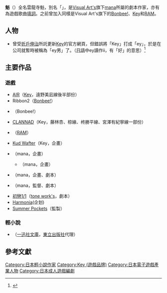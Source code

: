 
{{Japanese|japanese= 魁|kana= かい|romaji= Kai}}
{{Japanese|japanese= 雲龍寺魁|kana= うんりゅうじ かい|romaji= Unryuuji Kai}}
'''魁'''（{{lang|ja|かい}}{{bd||}}）全名雲龍寺魁，別名「{{lang|ja|まにゃ}}」，是[[Visual_Art's|Visual Art's]]旗下[[mana_(公司)|mana]]所屬的劇本作家，亦有為遊戲歌曲[[填詞|填詞]]。之前曾加入同樣是Visual Art's旗下的[[Bonbee!|Bonbee!]]、[[Key_(公司)|Key]]和[[RAM_(公司)|RAM]]。

==人物==
*曾受[[折戶伸治|折戶伸治]]所託更新[[Key_(公司)|Key]]的官方網頁，但錯誤將「Key」打成「ey」，於是在公司就暫時被稱為「ey男」了。（[[日語|日語]]中ey讀作ii，有「好」的意思）<ref>{{cite web|url=http://key.visualarts.gr.jp/diary/2008/04/post_6.html|script-title=ja:Visual Art's/Key staff blog マジですよ|accessdate=2009-07-25}}{{ja}}</ref>

==主要作品==
===遊戲===
*[[AIR_(遊戲)|AIR]]（[[Key_(公司)|Key]]，遠野美凪線後半部份）
*Ribbon2（[[Bonbee!|Bonbee!]]）
*{{lang|ja|ALMA〜ずっとそばに…〜}}（Bonbee!）
*[[CLANNAD|CLANNAD]]（Key，藤林杏、椋線、柊勝平線、宮澤有紀寧線一部份）
*{{lang|ja|[[5_-ファイブ-|5 -ファイブ-]]}}（[[RAM_(公司)|RAM]]）
*[[Kud_Wafter|Kud Wafter]]（Key，企畫）
*{{lang|ja|メアメアメア}}（mana，企畫）
**{{lang|ja|メアメアメアSP}}（mana，企畫）
*{{lang|ja|ましろサマー}}（mana，企畫、劇本）
*{{lang|ja|ゆめいろアルエット!}}（mana，監督、劇本）
*[[初戀1/1|初戀1/1]]（[[tone_work's|tone work's]]，劇本）
*[[Harmonia_(游戏)|Harmonia]](企划)
*[[Summer_Pockets|Summer Pockets]]（監製）

===輕小說===
*{{Tsl|ja|死神のキョウ|死神少女‧鏡}}（[[一迅社文庫|一迅社文庫]]，[[東立出版社|東立出版社]]代理）

==參考文獻==
<div class="references-small">
<references />
</div>

{{Key}}
{{DEFAULTSORT:Kai}}
[[Category:日本輕小說作家|Category:日本輕小說作家]]
[[Category:Key_(遊戲品牌)|Category:Key (遊戲品牌)]]
[[Category:日本電子遊戲產業人物|Category:日本電子遊戲產業人物]]
[[Category:日本成人遊戲編劇|Category:日本成人遊戲編劇]]